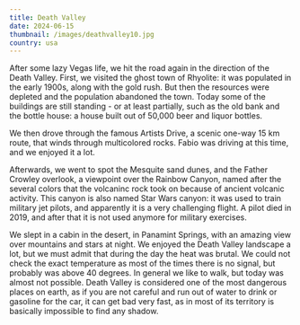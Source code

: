 ```yaml
---
title: Death Valley
date: 2024-06-15
thumbnail: /images/deathvalley10.jpg
country: usa
---
```


After some lazy Vegas life, we hit the road again in the direction of the Death Valley. First, we visited the ghost town of Rhyolite: it was populated in the early 1900s, along with the gold rush. But then the resources were depleted and the population abandoned the town. Today some of the buildings are still standing - or at least partially, such as the old bank and the bottle house: a house built out of 50,000 beer and liquor bottles.

<ImageComponent src="/images/deathvalley1.jpg" alt="Death Valley" />
<ImageComponent src="/images/deathvalley2.jpg" alt="Death Valley" />
<ImageComponent src="/images/deathvalley3.jpg" alt="Death Valley" />

We then drove through the famous Artists Drive, a scenic one-way 15 km route, that winds through multicolored rocks. Fabio was driving at this time, and we enjoyed it a lot.

<ImageComponent src="/images/deathvalley4.jpg" alt="Death Valley" />
<ImageComponent src="/images/deathvalley5.jpg" alt="Death Valley" />
<ImageComponent src="/images/deathvalley6.jpg" alt="Death Valley" />

Afterwards, we went to spot the Mesquite sand dunes, and the Father Crowley overlook, a viewpoint over the Rainbow Canyon, named after the several colors that the volcaninc rock took on because of ancient volcanic activity. This canyon is also named Star Wars canyon: it was used to train military jet pilots, and apparently it is a very challenging flight. A pilot died in 2019, and after that it is not used anymore for military exercises.

<ImageComponent src="/images/deathvalley11.jpg" alt="Death Valley" />
<ImageComponent src="/images/deathvalley7.jpg" alt="Death Valley" />

We slept in a cabin in the desert, in Panamint Springs, with an amazing view over mountains and stars at night. We enjoyed the Death Valley landscape a lot, but we must admit that during the day the heat was brutal. We could not check the exact temperature as most of the times there is no signal, but probably was above 40 degrees. In general we like to walk, but today was almost not possible. Death Valley is considered one of the most dangerous places on earth, as if you are not careful and run out of water to drink or gasoline for the car, it can get bad very fast, as in most of its territory is basically impossible to find any shadow.

<ImageComponent src="/images/deathvalley8.jpg" alt="Death Valley" />
<ImageComponent src="/images/deathvalley9.jpg" alt="Death Valley" />
<ImageComponent src="/images/deathvalley10.jpg" alt="Death Valley" />